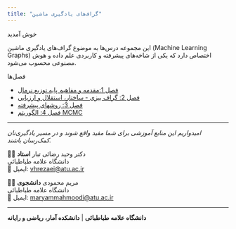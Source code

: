 ```yaml
---
title: "گراف‌های یادگیری ماشین"
---
```


 خوش آمدید

این مجموعه درس‌ها به موضوع گراف‌های یادگیری ماشین (Machine Learning Graphs) اختصاص دارد که یکی از شاخه‌های پیشرفته و کاربردی علم داده و هوش مصنوعی محسوب می‌شود.

 فصل‌ها

- [فصل 1:مقدمه و مفاهیم پایه توزیع نرمال](chapter1/index.qmd)
- [فصل 2: گراف بیزی - ساختار، استقلال و ارزیابی](chapter2/index.qmd)
- [فصل 3: روشهای پیشرفته](chapter3/index.qmd)
- [فصل 4:  الگوریتم MCMC](chapter4/index.qmd)

---

*امیدواریم این منابع آموزشی برای شما مفید واقع شوند و در مسیر یادگیری‌تان کمک‌رسان باشند.*


 👨‍🎓 دکتر وحید رضائی تبار
**استاد **  
دانشگاه علامه طباطبائی  
📧 ایمیل: [vhrezaei@atu.ac.ir](mailto:rezaeitabar@atu.ac.ir)

 👩‍💻 مریم محمودی
**دانشجوی **  
دانشگاه علامه طباطبائی  
📧 ایمیل: [maryammahmoodi@atu.ac.ir](mailto:maryam.mahmoodi@student.atu.ac.ir)

---

**دانشگاه علامه طباطبائی** | **دانشکده  آمار، ریاضی و رایانه**

